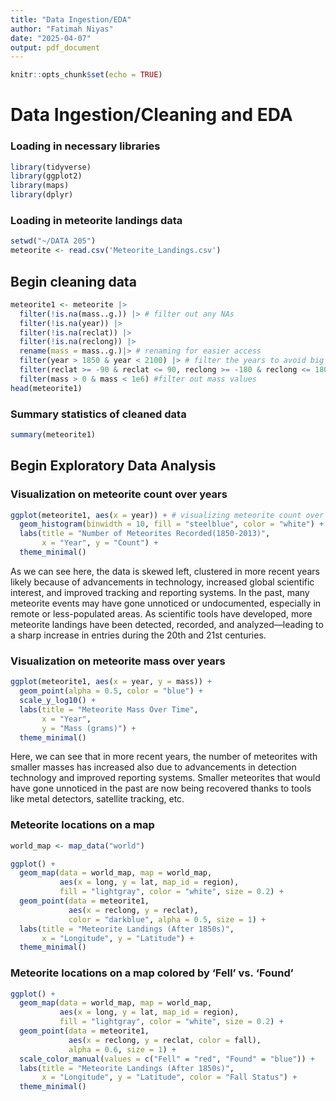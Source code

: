 ---
title: "Data Ingestion/EDA"
author: "Fatimah Niyas"
date: "2025-04-07"
output: pdf_document
---

```{r setup, include=FALSE}
knitr::opts_chunk$set(echo = TRUE)
```

# Data Ingestion/Cleaning and EDA

### Loading in necessary libraries

```{r}
library(tidyverse)
library(ggplot2)
library(maps)
library(dplyr)
```

### Loading in meteorite landings data

```{r}
setwd("~/DATA 205")
meteorite <- read.csv('Meteorite_Landings.csv')
```

## Begin cleaning data

```{r}
meteorite1 <- meteorite |>
  filter(!is.na(mass..g.)) |> # filter out any NAs
  filter(!is.na(year)) |>
  filter(!is.na(reclat)) |>
  filter(!is.na(reclong)) |>
  rename(mass = mass..g.)|> # renaming for easier access
  filter(year > 1850 & year < 2100) |> # filter the years to avoid big outliers
  filter(reclat >= -90 & reclat <= 90, reclong >= -180 & reclong <= 180) |> # make sure the coordinates are valid
  filter(mass > 0 & mass < 1e6) #filter out mass values
head(meteorite1)
```

### Summary statistics of cleaned data

```{r}
summary(meteorite1)
```

## Begin Exploratory Data Analysis

### Visualization on meteorite count over years

```{r}
ggplot(meteorite1, aes(x = year)) + # visualizing meteorite count over years
  geom_histogram(binwidth = 10, fill = "steelblue", color = "white") +
  labs(title = "Number of Meteorites Recorded(1850-2013)",
       x = "Year", y = "Count") +
  theme_minimal()
```

As we can see here, the data is skewed left, clustered in more recent years likely because of advancements in technology, increased global scientific interest, and improved tracking and reporting systems. In the past, many meteorite events may have gone unnoticed or undocumented, especially in remote or less-populated areas. As scientific tools have developed, more meteorite landings have been detected, recorded, and analyzed—leading to a sharp increase in entries during the 20th and 21st centuries.

### Visualization on meteorite mass over years

```{r}
ggplot(meteorite1, aes(x = year, y = mass)) +
  geom_point(alpha = 0.5, color = "blue") +
  scale_y_log10() +  
  labs(title = "Meteorite Mass Over Time",
       x = "Year",
       y = "Mass (grams)") +
  theme_minimal()
```

Here, we can see that in more recent years, the number of meteorites with smaller masses has increased also due to advancements in detection technology and improved reporting systems. Smaller meteorites that would have gone unnoticed in the past are now being recovered thanks to tools like metal detectors, satellite tracking, etc.

### Meteorite locations on a map

```{r}
world_map <- map_data("world")

ggplot() +
  geom_map(data = world_map, map = world_map,
           aes(x = long, y = lat, map_id = region),
           fill = "lightgray", color = "white", size = 0.2) +
  geom_point(data = meteorite1,
             aes(x = reclong, y = reclat),
             color = "darkblue", alpha = 0.5, size = 1) +
  labs(title = "Meteorite Landings (After 1850s)",
       x = "Longitude", y = "Latitude") +
  theme_minimal()
```

### Meteorite locations on a map colored by 'Fell' vs. 'Found'

```{r}
ggplot() +
  geom_map(data = world_map, map = world_map,
           aes(x = long, y = lat, map_id = region),
           fill = "lightgray", color = "white", size = 0.2) +
  geom_point(data = meteorite1,
             aes(x = reclong, y = reclat, color = fall),
             alpha = 0.6, size = 1) +
  scale_color_manual(values = c("Fell" = "red", "Found" = "blue")) +
  labs(title = "Meteorite Landings (After 1850s)",
       x = "Longitude", y = "Latitude", color = "Fall Status") +
  theme_minimal()
```
